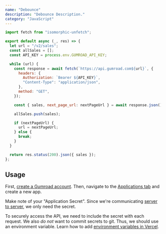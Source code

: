 ```yaml
---
name: "Debounce"
description: "Debounce Description."
category: "JavaScript"
---
```


```js
import fetch from "isomorphic-unfetch";

export default async (_, res) => {
  let url = "/v2/sales";
  const allSales = [];
  const API_KEY = process.env.GUMROAD_API_KEY;

  while (url) {
    const response = await fetch(`https://api.gumroad.com${url}`, {
      headers: {
        Authorization: `Bearer ${API_KEY}`,
        "Content-Type": "application/json",
      },
      method: "GET",
    });

    const { sales, next_page_url: nextPageUrl } = await response.json();

    allSales.push(sales);

    if (nextPageUrl) {
      url = nextPageUrl;
    } else {
      break;
    }
  }

  return res.status(200).json({ sales });
};
```

## Usage

<Step number={1} title="Create Gumroad Account" />

First, [create a Gumroad account](https://gumroad.com/). Then, navigate to the [Applications tab](https://gumroad.com/settings/authorized_applications) and create a new app.

<Step number={2} title="Save Application Secret" />

Make note of your "Application Secret". Since we're communicating [server to server](https://developers.google.com/identity/protocols/oauth2/service-account), we only need the secret.

<Step number={3} title="Add Environment Variable" />

To securely access the API, we need to include the secret with each request.
We also _do not_ want to commit secrets to git. Thus, we should use an environment variable.
Learn how to add [environment variables in Vercel](https://vercel.com/docs/environment-variables).
